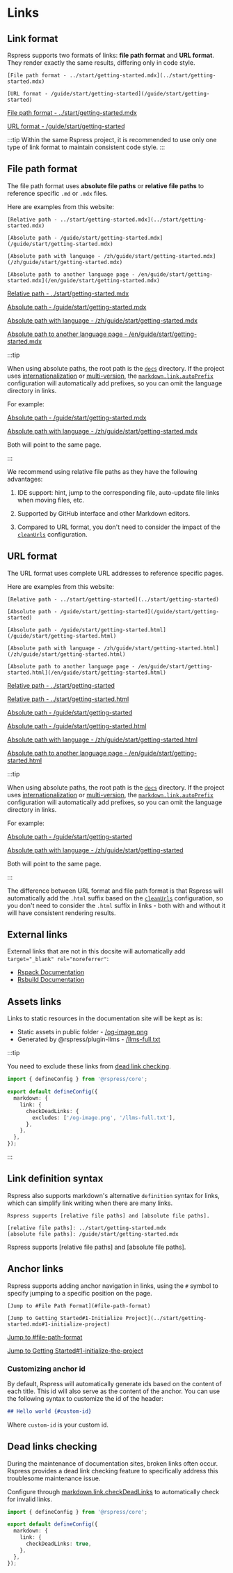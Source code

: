 # Links

## Link format

Rspress supports two formats of links: **file path format** and **URL format**. They render exactly the same results, differing only in code style.


<Tabs>
<Tab label="Syntax">

```mdx
[File path format - ../start/getting-started.mdx](../start/getting-started.mdx)

[URL format - /guide/start/getting-started](/guide/start/getting-started)
```

</Tab>

<Tab label="Rendered result">

[File path format - ../start/getting-started.mdx](../start/getting-started.mdx)

[URL format - /guide/start/getting-started](/guide/start/getting-started)

</Tab>
</Tabs>

:::tip
Within the same Rspress project, it is recommended to use only one type of link format to maintain consistent code style.
:::

## File path format

The file path format uses **absolute file paths** or **relative file paths** to reference specific `.md` or `.mdx` files.

Here are examples from this website:

<Tabs>
<Tab label="Syntax">

```mdx
[Relative path - ../start/getting-started.mdx](../start/getting-started.mdx)

[Absolute path - /guide/start/getting-started.mdx](/guide/start/getting-started.mdx)

[Absolute path with language - /zh/guide/start/getting-started.mdx](/zh/guide/start/getting-started.mdx)

[Absolute path to another language page - /en/guide/start/getting-started.mdx](/en/guide/start/getting-started.mdx)
```

</Tab>

<Tab label="Rendered result">

[Relative path - ../start/getting-started.mdx](../start/getting-started.mdx)

[Absolute path - /guide/start/getting-started.mdx](/guide/start/getting-started.mdx)

[Absolute path with language - /zh/guide/start/getting-started.mdx](/zh/guide/start/getting-started.mdx)

[Absolute path to another language page - /en/guide/start/getting-started.mdx](/en/guide/start/getting-started.mdx)

</Tab>
</Tabs>

:::tip

When using absolute paths, the root path is the [`docs`](/api/config/config-basic#root) directory. If the project uses [internationalization](/guide/default-theme/i18n) or [multi-version](/guide/default-theme/multi-version), the [`markdown.link.autoPrefix`](/api/config/config-build#markdownlinkautoPrefix) configuration will automatically add prefixes, so you can omit the language directory in links.

For example:

[Absolute path - /guide/start/getting-started.mdx](/guide/start/getting-started.mdx)

[Absolute path with language - /zh/guide/start/getting-started.mdx](/zh/guide/start/getting-started.mdx)

Both will point to the same page.

:::

We recommend using relative file paths as they have the following advantages:

1. IDE support: hint, jump to the corresponding file, auto-update file links when moving files, etc.

2. Supported by GitHub interface and other Markdown editors.

3. Compared to URL format, you don't need to consider the impact of the [`cleanUrls`](/api/config/config-basic#routecleanurls) configuration.

## URL format

The URL format uses complete URL addresses to reference specific pages.

Here are examples from this website:

<Tabs>
<Tab label="Syntax">

```mdx
[Relative path - ../start/getting-started](../start/getting-started)

[Absolute path - /guide/start/getting-started](/guide/start/getting-started)

[Absolute path - /guide/start/getting-started.html](/guide/start/getting-started.html)

[Absolute path with language - /zh/guide/start/getting-started.html](/zh/guide/start/getting-started.html)

[Absolute path to another language page - /en/guide/start/getting-started.html](/en/guide/start/getting-started.html)
```

</Tab>

<Tab label="Rendered result">

[Relative path - ../start/getting-started](../start/getting-started)

[Relative path - ../start/getting-started.html](../start/getting-started.html)

[Absolute path - /guide/start/getting-started](/guide/start/getting-started)

[Absolute path - /guide/start/getting-started.html](/guide/start/getting-started.html)

[Absolute path with language - /zh/guide/start/getting-started.html](/zh/guide/start/getting-started.html)

[Absolute path to another language page - /en/guide/start/getting-started.html](/en/guide/start/getting-started.html)

</Tab>
</Tabs>

:::tip

When using absolute paths, the root path is the [`docs`](/api/config/config-basic#root) directory. If the project uses [internationalization](/guide/default-theme/i18n) or [multi-version](/guide/default-theme/multi-version), the [`markdown.link.autoPrefix`](/api/config/config-build#markdownlinkautoPrefix) configuration will automatically add prefixes, so you can omit the language directory in links.

For example:

[Absolute path - /guide/start/getting-started](/guide/start/getting-started)

[Absolute path with language - /zh/guide/start/getting-started](/zh/guide/start/getting-started)

Both will point to the same page.

:::

The difference between URL format and file path format is that Rspress will automatically add the `.html` suffix based on the [`cleanUrls`](/api/config/config-basic#routecleanurls) configuration, so you don't need to consider the `.html` suffix in links - both with and without it will have consistent rendering results.

## External links

External links that are not in this docsite will automatically add `target="_blank" rel="noreferrer"`:

- [Rspack Documentation](https://rspack.rs/)
- [Rsbuild Documentation](https://rsbuild.rs/)

## Assets links

Links to static resources in the documentation site will be kept as is:

- Static assets in public folder - [/og-image.png](/og-image.png)
- Generated by @rspress/plugin-llms - [/llms-full.txt](/llms-full.txt)

:::tip

You need to exclude these links from [dead link checking](#dead-links-checking).

```ts title="rspress.config.ts"
import { defineConfig } from '@rspress/core';

export default defineConfig({
  markdown: {
    link: {
      checkDeadLinks: {
        excludes: ['/og-image.png', '/llms-full.txt'],
      },
    },
  },
});
```

:::

## Link definition syntax

Rspress also supports markdown's alternative `definition` syntax for links, which can simplify link writing when there are many links.

<Tabs>
<Tab label="Syntax">

```mdx
Rspress supports [relative file paths] and [absolute file paths].

[relative file paths]: ../start/getting-started.mdx
[absolute file paths]: /guide/start/getting-started.mdx
```

</Tab>

<Tab label="Rendered result">
Rspress supports [relative file paths] and [absolute file paths].

[relative file paths]: ../start/getting-started.mdx
[absolute file paths]: /guide/start/getting-started.mdx

</Tab>

</Tabs>

## Anchor links

Rspress supports adding anchor navigation in links, using the `#` symbol to specify jumping to a specific position on the page.

<Tabs>
<Tab label="Syntax">

```mdx
[Jump to #File Path Format](#file-path-format)

[Jump to Getting Started#1-Initialize Project](../start/getting-started.mdx#1-initialize-project)
```

</Tab>
<Tab label="Rendered result">

[Jump to #file-path-format](#file-path-format)

[Jump to Getting Started#1-initialize-the-project](../start/getting-started.mdx#1-initialize-the-project)

</Tab>
</Tabs>

### Customizing anchor id

By default, Rspress will automatically generate ids based on the content of each title. This id will also serve as the content of the anchor. You can use the following syntax to customize the id of the header:

```md
## Hello world {#custom-id}
```

Where `custom-id` is your custom id.

## Dead links checking

During the maintenance of documentation sites, broken links often occur. Rspress provides a dead link checking feature to specifically address this troublesome maintenance issue.

Configure through [markdown.link.checkDeadLinks](/api/config/config-build#markdownlinkcheckdeadlinks) to automatically check for invalid links.

```ts title="rspress.config.ts"
import { defineConfig } from '@rspress/core';

export default defineConfig({
  markdown: {
    link: {
      checkDeadLinks: true,
    },
  },
});
```
